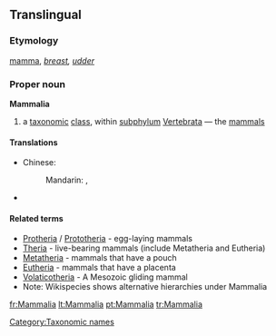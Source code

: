 ==Translingual==

===Etymology===
{{etyl|la|mul}} [[mamma]], ''[[breast]], [[udder]]''

===Proper noun===
{{wikipedia}}
'''Mammalia'''

# a [[taxonomic]] [[class]], within [[subphylum]] [[Vertebrata]] — the [[mammal]]s

====Translations====
{{trans-top|taxonomic class - mammals}}
* Chinese:
*: Mandarin: {{t|zh|哺乳綱|sc=Hani}}, {{t|zh|哺乳纲|tr=bǔrǔgāng|sc=Hani}}
{{trans-mid}}
* {{trreq|Finnish}}
{{trans-bottom}}

====Related terms====
{{wikispecies}}
* [[Protheria]] / [[Prototheria]] - egg-laying mammals
* [[Theria]] - live-bearing mammals (include Metatheria and Eutheria)
* [[Metatheria]] - mammals that have a pouch
* [[Eutheria]] - mammals that have a placenta
* [[Volaticotheria]] - A Mesozoic gliding mammal
* Note: Wikispecies shows alternative hierarchies under Mammalia

[[Category:Taxonomic names]]

[[fr:Mammalia]]
[[lt:Mammalia]]
[[pt:Mammalia]]
[[tr:Mammalia]]
